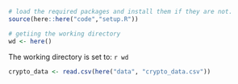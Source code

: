 ```r
# load the required packages and install them if they are not.
source(here::here("code","setup.R"))

# getiing the working directory
wd <- here()
```

The working directory is set to: `r wd`

```r
crypto_data <- read.csv(here("data", "crypto_data.csv"))
```